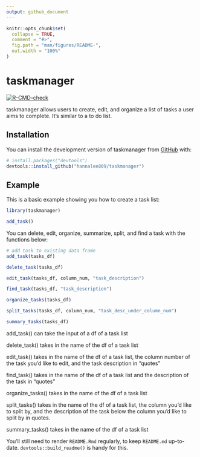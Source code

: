 ```yaml
---
output: github_document
---
```


<!-- README.md is generated from README.Rmd. Please edit that file -->

```r
knitr::opts_chunk$set(
  collapse = TRUE,
  comment = "#>",
  fig.path = "man/figures/README-",
  out.width = "100%"
)
```

# taskmanager

<!-- badges: start -->
[![R-CMD-check](https://github.com/hannalee809/taskmanager/actions/workflows/R-CMD-check.yaml/badge.svg)](https://github.com/hannalee809/taskmanager/actions/workflows/R-CMD-check.yaml)
<!-- badges: end -->

taskmanager allows users to create, edit, and organize a list of tasks a user aims to complete. It's similar to a to do list.

## Installation

You can install the development version of taskmanager from [GitHub](https://github.com/) with:


```r
# install.packages("devtools")
devtools::install_github("hannalee809/taskmanager")
```

## Example

This is a basic example showing you how to create a task list:

```r
library(taskmanager)

add_task()
```

You can delete, edit, organize, summarize, split, and find a task with the functions below:

```r
# add task to existing data frame
add_task(tasks_df)

delete_task(tasks_df)

edit_task(tasks_df, column_num, "task_description")

find_task(tasks_df, "task_description")

organize_tasks(tasks_df)

split_tasks(tasks_df, column_num, "task_desc_under_column_num")

summary_tasks(tasks_df)
```

add_task() can take the input of a df of a task list

delete_task() takes in the name of the df of a task list

edit_task() takes in the name of the df of a task list, the column number of the task you'd like to edit, and the task description in "quotes"

find_task() takes in the name of the df of a task list and the description of the task in "quotes"

organize_tasks() takes in the name of the df of a task list

split_tasks() takes in the name of the df of a task list, the column you'd like to split by, and the description of the task below the column you'd like to split by in quotes.

summary_tasks() takes in the name of the df of a task list

You'll still need to render `README.Rmd` regularly, to keep `README.md` up-to-date. `devtools::build_readme()` is handy for this.
